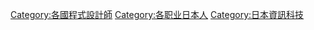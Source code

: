 [[Category:各國程式設計師|Category:各國程式設計師]]
[[Category:各职业日本人|Category:各职业日本人]]
[[Category:日本資訊科技|Category:日本資訊科技]]